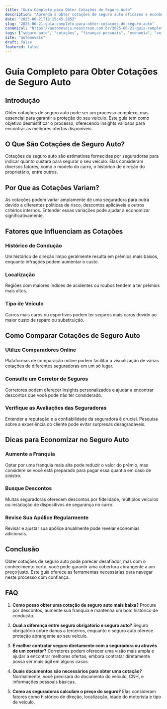```yaml
---
title: "Guia Completo para Obter Cotações de Seguro Auto"
description: "Aprenda a obter cotações de seguro auto eficazes e econômicas. Entenda como funcionam, onde procurar e o que considerar para garantir as melhores ofertas."
date: "2025-06-21T18:15:45.285Z"
slug: "2025-06-21-guia-completo-para-obter-cotacoes-de-seguro-auto"
canonical: "https://automoveis.neostream.com.br/2025-06-21-guia-completo-para-obter-cotacoes-de-seguro-auto"
tags: ["seguro auto", "cotações", "finanças pessoais", "economia", "veículos"]
site: "automoveis"
draft: false
featured: false
---
```


# Guia Completo para Obter Cotações de Seguro Auto

## Introdução
Obter cotações de seguro auto pode ser um processo complexo, mas essencial para garantir a proteção do seu veículo. Este guia tem como objetivo desmistificar o processo, oferecendo insights valiosos para encontrar as melhores ofertas disponíveis.

## O Que São Cotações de Seguro Auto?
Cotações de seguro auto são estimativas fornecidas por seguradoras para indicar quanto custará para segurar o seu veículo. Elas consideram diversos fatores, como o modelo do carro, o histórico de direção do proprietário, entre outros.

## Por Que as Cotações Variam?
As cotações podem variar amplamente de uma seguradora para outra devido a diferentes políticas de risco, descontos aplicáveis e outros critérios internos. Entender essas variações pode ajudar a economizar significativamente.

## Fatores que Influenciam as Cotações
### Histórico de Condução
Um histórico de direção limpo geralmente resulta em prêmios mais baixos, enquanto infrações podem aumentar o custo.

### Localização
Regiões com maiores índices de acidentes ou roubos tendem a ter prêmios mais altos.

### Tipo de Veículo
Carros mais caros ou esportivos podem ter seguros mais caros devido ao maior custo de reparo ou substituição.

## Como Comparar Cotações de Seguro Auto
### Utilize Comparadores Online
Plataformas de comparação online podem facilitar a visualização de várias cotações de diferentes seguradoras em um só lugar.

### Consulte um Corretor de Seguros
Corretores podem oferecer insights personalizados e ajudar a encontrar descontos que você pode não ter considerado.

### Verifique as Avaliações das Seguradoras
Entender a reputação e a confiabilidade da seguradora é crucial. Pesquisa sobre a experiência do cliente pode evitar surpresas desagradáveis.

## Dicas para Economizar no Seguro Auto
### Aumente a Franquia
Optar por uma franquia mais alta pode reduzir o valor do prêmio, mas considere se você está preparado para pagar essa quantia em caso de sinistro.

### Busque Descontos
Muitas seguradoras oferecem descontos por fidelidade, múltiplos veículos ou instalação de dispositivos de segurança no carro.

### Revise Sua Apólice Regularmente
Revisar e ajustar sua apólice anualmente pode revelar economias adicionais.

## Conclusão
Obter cotações de seguro auto pode parecer desafiador, mas com o conhecimento certo, você pode garantir uma cobertura abrangente a um preço justo. Este guia oferece as ferramentas necessárias para navegar neste processo com confiança.

## FAQ
1. **Como posso obter uma cotação de seguro auto mais baixa?**
   Procure por descontos, aumente sua franquia e mantenha um bom histórico de condução.

2. **Qual a diferença entre seguro obrigatório e seguro auto?**
   Seguro obrigatório cobre danos a terceiros, enquanto o seguro auto oferece proteção abrangente ao seu veículo.

3. **É melhor contratar seguro diretamente com a seguradora ou através de um corretor?**
   Corretores podem oferecer uma visão mais ampla e ajudar a encontrar melhores ofertas, embora contratar diretamente possa ser mais ágil em alguns casos.

4. **Quais documentos são necessários para obter uma cotação?**
   Normalmente, você precisará do documento do veículo, CNH, e informações pessoais básicas.

5. **Como as seguradoras calculam o preço do seguro?**
   Elas consideram fatores como histórico de direção, localização, idade do motorista e tipo de veículo.
